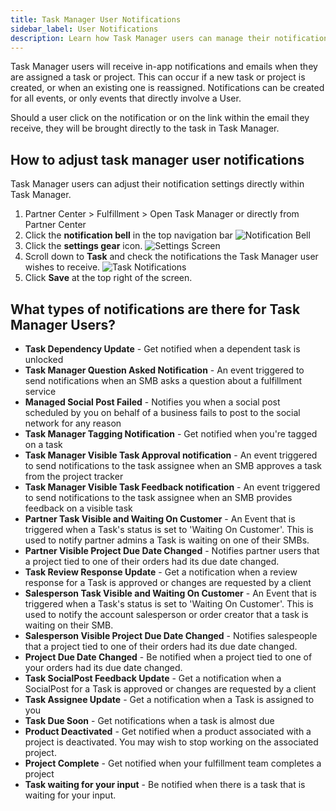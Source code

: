 ```yaml
---
title: Task Manager User Notifications
sidebar_label: User Notifications
description: Learn how Task Manager users can manage their notification preferences
---
```


Task Manager users will receive in-app notifications and emails when they are assigned a task or project. This can occur if a new task or project is created, or when an existing one is reassigned. Notifications can be created for all events, or only events that directly involve a User.

Should a user click on the notification or on the link within the email they receive, they will be brought directly to the task in Task Manager.

## How to adjust task manager user notifications

Task Manager users can adjust their notification settings directly within Task Manager.

1. Partner Center > Fulfillment > Open Task Manager or directly from Partner Center
2. Click the **notification bell** in the top navigation bar
   ![Notification Bell](/img/fulfillment-users/notification_bell.png)
3. Click the **settings gear** icon.
   ![Settings Screen](/img/fulfillment-users/settings_screen.png)
4. Scroll down to **Task** and check the notifications the Task Manager user wishes to receive.
   ![Task Notifications](/img/fulfillment-users/task_notifications.png)
5. Click **Save** at the top right of the screen.

## What types of notifications are there for Task Manager Users?

- **Task Dependency Update** - Get notified when a dependent task is unlocked
- **Task Manager Question Asked Notification** - An event triggered to send notifications when an SMB asks a question about a fulfillment service
- **Managed Social Post Failed** - Notifies you when a social post scheduled by you on behalf of a business fails to post to the social network for any reason
- **Task Manager Tagging Notification** - Get notified when you're tagged on a task
- **Task Manager Visible Task Approval notification** - An event triggered to send notifications to the task assignee when an SMB approves a task from the project tracker
- **Task Manager Visible Task Feedback notification** - An event triggered to send notifications to the task assignee when an SMB provides feedback on a visible task
- **Partner Task Visible and Waiting On Customer** - An Event that is triggered when a Task's status is set to 'Waiting On Customer'. This is used to notify partner admins a Task is waiting on one of their SMBs.
- **Partner Visible Project Due Date Changed** - Notifies partner users that a project tied to one of their orders had its due date changed.
- **Task Review Response Update** - Get a notification when a review response for a Task is approved or changes are requested by a client
- **Salesperson Task Visible and Waiting On Customer** - An Event that is triggered when a Task's status is set to 'Waiting On Customer'. This is used to notify the account salesperson or order creator that a task is waiting on their SMB.
- **Salesperson Visible Project Due Date Changed** - Notifies salespeople that a project tied to one of their orders had its due date changed.
- **Project Due Date Changed** - Be notified when a project tied to one of your orders had its due date changed.
- **Task SocialPost Feedback Update** - Get a notification when a SocialPost for a Task is approved or changes are requested by a client
- **Task Assignee Update** - Get a notification when a Task is assigned to you
- **Task Due Soon** - Get notifications when a task is almost due
- **Product Deactivated** - Get notified when a product associated with a project is deactivated. You may wish to stop working on the associated project.
- **Project Complete** - Get notified when your fulfillment team completes a project
- **Task waiting for your input** - Be notified when there is a task that is waiting for your input.